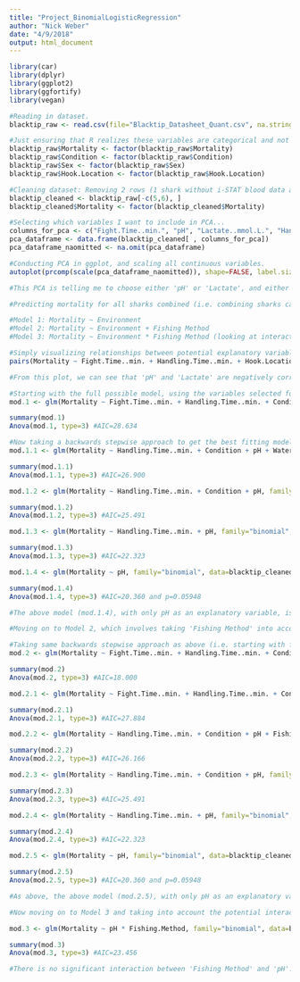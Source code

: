 ```yaml
---
title: "Project_BinomialLogisticRegression"
author: "Nick Weber"
date: "4/9/2018"
output: html_document
---
```


```r
library(car)
library(dplyr)
library(ggplot2)
library(ggfortify)
library(vegan)

#Reading in dataset.
blacktip_raw <- read.csv(file="Blacktip_Datasheet_Quant.csv", na.strings=c("", " ", "NA"))

#Just ensuring that R realizes these variables are categorical and not continuous...
blacktip_raw$Mortality <- factor(blacktip_raw$Mortality)
blacktip_raw$Condition <- factor(blacktip_raw$Condition)
blacktip_raw$Sex <- factor(blacktip_raw$Sex)
blacktip_raw$Hook.Location <- factor(blacktip_raw$Hook.Location)
```

```r
#Cleaning dataset: Removing 2 rows (1 shark without i-STAT blood data and 1 shark with no known mortality outcome because tags were removed before release)...
blacktip_cleaned <- blacktip_raw[-c(5,6), ]
blacktip_cleaned$Mortality <- factor(blacktip_cleaned$Mortality)

#Selecting which variables I want to include in PCA...
columns_for_pca <- c("Fight.Time..min.", "pH", "Lactate..mmol.L.", "Handling.Time..min.", "Fork.Length..cm.", "Water.Temp...C.")
pca_dataframe <- data.frame(blacktip_cleaned[ , columns_for_pca])
pca_dataframe_naomitted <- na.omit(pca_dataframe)

#Conducting PCA in ggplot, and scaling all continuous variables. 
autoplot(prcomp(scale(pca_dataframe_naomitted)), shape=FALSE, label.size=3, loadings=TRUE, loadings.label=TRUE, loadings.label.size=3, loadings.colour='black', loadings.label.colour='black', data=blacktip_cleaned, colour='Mortality')

#This PCA is telling me to choose either 'pH' or 'Lactate', and either 'Handling Time' or 'Fork Length' for regression purposes. This makes sense because 'pH' and 'Lactate' are negatively correlated (as they should be) and 'Handling Time' and 'Fork Length' (and really 'Fight Time') are positively correlated, which makes sense (i.e. larger sharks are both on the line and handled for longer period of time). So based on the results of this PCA, I can get rid of 2 of 6 variables for the regression, and I am choosing to get rid of 'Lactate' and 'Fork Length'...
```

```r
#Predicting mortality for all sharks combined (i.e. combining sharks caught from shore and sharks caught from charter boats), with 3 mortalities and 29 survivors.

#Model 1: Mortality ~ Environment
#Model 2: Mortality ~ Environment + Fishing Method
#Model 3: Mortality ~ Environment * Fishing Method (looking at interaction)

#Simply visualizing relationships between potential explanatory variables.
pairs(Mortality ~ Fight.Time..min. + Handling.Time..min. + Hook.Location + Fork.Length..cm. + Condition + pH + Lactate..mmol.L. + Water.Temp...C., data=blacktip_raw, na.action=na.omit, panel=panel.smooth)

#From this plot, we can see that 'pH' and 'Lactate' are negatively correlated, and 'Fork Length' is relatively positively correlated with both 'Fight Time' and 'Handling Time' (consistent with the results of the PCA above). 
```

```r
#Starting with the full possible model, using the variables selected for above, via PCA. However, I am also including the variable 'Condition' here, which is categorical and thus could not be included in the PCA.
mod.1 <- glm(Mortality ~ Fight.Time..min. + Handling.Time..min. + Condition + pH + Water.Temp...C., family="binomial", data=blacktip_cleaned) #"Logit" is the default model when family is "binomial".

summary(mod.1)
Anova(mod.1, type=3) #AIC=28.634

#Now taking a backwards stepwise approach to get the best fitting model (i.e. removing the least significant variable at each step)...
mod.1.1 <- glm(Mortality ~ Handling.Time..min. + Condition + pH + Water.Temp...C., family="binomial", data=blacktip_cleaned)

summary(mod.1.1)
Anova(mod.1.1, type=3) #AIC=26.900

mod.1.2 <- glm(Mortality ~ Handling.Time..min. + Condition + pH, family="binomial", data=blacktip_cleaned)

summary(mod.1.2)
Anova(mod.1.2, type=3) #AIC=25.491

mod.1.3 <- glm(Mortality ~ Handling.Time..min. + pH, family="binomial", data=blacktip_cleaned)

summary(mod.1.3)
Anova(mod.1.3, type=3) #AIC=22.323

mod.1.4 <- glm(Mortality ~ pH, family="binomial", data=blacktip_cleaned)

summary(mod.1.4)
Anova(mod.1.4, type=3) #AIC=20.360 and p=0.05948

#The above model (mod.1.4), with only pH as an explanatory variable, is the best fitting model based on AIC scores.
```

```r
#Moving on to Model 2, which involves taking 'Fishing Method' into account (i.e. determining if shore-based vs. charter-based affects mortality).

#Taking same backwards stepwise approach as above (i.e. starting with full possible model and removing the least significant variable at each step)... Again, only real difference between this model and the model above is that I am now taking 'Fishing Method' into account.
mod.2 <- glm(Mortality ~ Fight.Time..min. + Handling.Time..min. + Condition + pH + Water.Temp...C. + Fishing.Method, family="binomial", data=blacktip_cleaned) 

summary(mod.2)
Anova(mod.2, type=3) #AIC=18.000

mod.2.1 <- glm(Mortality ~ Fight.Time..min. + Handling.Time..min. + Condition + pH + Fishing.Method, family="binomial", data=blacktip_cleaned)

summary(mod.2.1)
Anova(mod.2.1, type=3) #AIC=27.884

mod.2.2 <- glm(Mortality ~ Handling.Time..min. + Condition + pH + Fishing.Method, family="binomial", data=blacktip_cleaned)

summary(mod.2.2)
Anova(mod.2.2, type=3) #AIC=26.166

mod.2.3 <- glm(Mortality ~ Handling.Time..min. + Condition + pH, family="binomial", data=blacktip_cleaned)

summary(mod.2.3)
Anova(mod.2.3, type=3) #AIC=25.491

mod.2.4 <- glm(Mortality ~ Handling.Time..min. + pH, family="binomial", data=blacktip_cleaned)

summary(mod.2.4)
Anova(mod.2.4, type=3) #AIC=22.323

mod.2.5 <- glm(Mortality ~ pH, family="binomial", data=blacktip_cleaned)

summary(mod.2.5)
Anova(mod.2.5, type=3) #AIC=20.360 and p=0.05948

#As above, the above model (mod.2.5), with only pH as an explanatory variable, is the best fitting model based on AIC scores. The full model (mod.2) actually has a lower AIC score (18.000), but because this model has so many explanatory variables, I believe the final model (mod.2.5) with only pH as an explanatory variable is more informative and biologically meaningful. 
```

```r
#Now moving on to Model 3 and taking into account the potential interaction between 'Fishing Method' and 'pH'.

mod.3 <- glm(Mortality ~ pH * Fishing.Method, family="binomial", data=blacktip_cleaned) 

summary(mod.3)
Anova(mod.3, type=3) #AIC=23.456

#There is no significant interaction between 'Fishing Method' and 'pH'. 
```